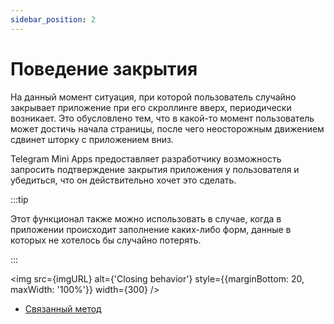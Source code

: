 ```yaml
---
sidebar_position: 2
---
```


# Поведение закрытия

На данный момент ситуация, при которой пользователь случайно закрывает
приложение при его скроллинге вверх, периодически возникает. Это
обусловлено тем, что в какой-то момент пользователь может достичь
начала страницы, после чего неосторожным движением сдвинет шторку
с приложением вниз.

Telegram Mini Apps предоставляет разработчику возможность
запросить подтверждение закрытия приложения у пользователя и убедиться,
что он действительно хочет это сделать.

:::tip

Этот функционал также можно использовать
в случае, когда в приложении происходит заполнение каких-либо форм, данные
в которых не хотелось бы случайно потерять.

:::


<img
  src={imgURL}
  alt={'Closing behavior'}
  style={{marginBottom: 20, maxWidth: '100%'}}
  width={300}
/>

- [Связанный метод](../apps-communication/methods.mdx#web_app_setup_closing_behavior)
